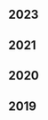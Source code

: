 <div class="tags">

## 2023

<ul>
  <PostAndDate date="2023-12-27" title="2023 in Review" url="/2023-in-review" />
  <PostAndDate
    date="2023-08-21"
    title="I read 47 books in the first 6 months of 2023. Now what?"
    url="/i-read-47-books-in-the-first-6-months-of-2023-now-what"
  />
</ul>

## 2021

<ul>
  <PostAndDate date="2021-11-01" title="On Leaving" url="/on-leaving" />
  <PostAndDate date="2021-10-30" title="On Distraction" url="/on-distraction" />
  <PostAndDate
    date="2021-01-17"
    title="Atomic Habits"
    url="/bookshelf/atomic-habits"
  />
  <PostAndDate date="2021-01-01" title="Slow Living" url="/slow-living" />
</ul>

## 2020

<ul>
  <PostAndDate
    date="2020-10-18"
    title="Building a simple Individual Development Plan (IDP) with Notion"
    url="/building-an-individual-development-plan-with-notion"
  />
  <PostAndDate
    date="2020-06-25"
    title="Designing my Life's System"
    url="/designing-my-lifes-system"
  />
</ul>

## 2019

<ul>
  <PostAndDate
    date="2019-09-16"
    title="Designing my Learning Experience"
    url="/designing-my-learning-experience"
  />
  <PostAndDate
    date="2019-07-07"
    title="Thoughts on my productivity"
    url="/thoughts-on-my-productivity"
  />
</ul>

</div>
